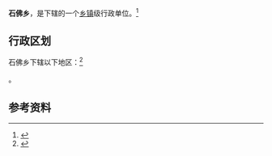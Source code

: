 {{中国乡级行政区|21/14/22/204/000}}

'''石佛乡'''，是{{PRC admin/fullname|21/14/22/204/000|3}}下辖的一个[[乡镇|乡镇]]级行政单位。<ref>{{PRC admin/ref sgc|{{PRC admin/parent|21/14/22/204/000}}}}</ref>

== 行政区划 ==

石佛乡下辖以下地区：<ref>{{PRC admin/ref sgc|21/14/22/204/000}}</ref>

{{PRC admin/children|21/14/22/204/000}}。

== 参考资料 ==

{{reflist}}

{{行政区划小作品}}
{{PRC admin/navcat|21/14/22/204/000}}